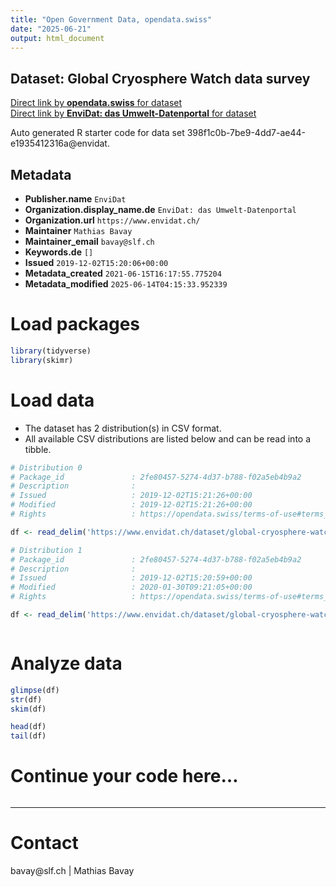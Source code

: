 ```yaml
---
title: "Open Government Data, opendata.swiss"
date: "2025-06-21"
output: html_document
---
```


## Dataset: Global Cryosphere Watch data survey



[Direct link by **opendata.swiss** for dataset](https://opendata.swiss/de/dataset/global-cryosphere-watch-data-survey)<br>
[Direct link by **EnviDat: das Umwelt-Datenportal** for dataset](https://www.envidat.ch/#/metadata/global-cryosphere-watch-data-survey)

Auto generated R starter code for data set 398f1c0b-7be9-4dd7-ae44-e1935412316a@envidat.

## Metadata

- **Publisher.name** `EnviDat`
- **Organization.display_name.de** `EnviDat: das Umwelt-Datenportal`
- **Organization.url** `https://www.envidat.ch/`
- **Maintainer** `Mathias Bavay`
- **Maintainer_email** `bavay@slf.ch`
- **Keywords.de** `[]`
- **Issued** `2019-12-02T15:20:06+00:00`
- **Metadata_created** `2021-06-15T16:17:55.775204`
- **Metadata_modified** `2025-06-14T04:15:33.952339`


# Load packages

```r

library(tidyverse)
library(skimr)

```

# Load data

-   The dataset has 2 distribution(s) in CSV format.
-   All available CSV distributions are listed below and can be read into a tibble.

```r

# Distribution 0
# Package_id               : 2fe80457-5274-4d37-b788-f02a5eb4b9a2
# Description              : 
# Issued                   : 2019-12-02T15:21:26+00:00
# Modified                 : 2019-12-02T15:21:26+00:00
# Rights                   : https://opendata.swiss/terms-of-use#terms_by

df <- read_delim('https://www.envidat.ch/dataset/global-cryosphere-watch-data-survey/resource/d73a816a-004c-44a4-8e79-07044a3d715d')

# Distribution 1
# Package_id               : 2fe80457-5274-4d37-b788-f02a5eb4b9a2
# Description              : 
# Issued                   : 2019-12-02T15:20:59+00:00
# Modified                 : 2020-01-30T09:21:05+00:00
# Rights                   : https://opendata.swiss/terms-of-use#terms_by

df <- read_delim('https://www.envidat.ch/dataset/global-cryosphere-watch-data-survey/resource/878a32ff-590f-4671-95bb-1e9a212340ea')



```

# Analyze data

```r

glimpse(df)
str(df)
skim(df)

head(df)
tail(df)

```

# Continue your code here...

```r

```

------------------------------------------------------------------------

# Contact

bavay@slf.ch | Mathias Bavay
